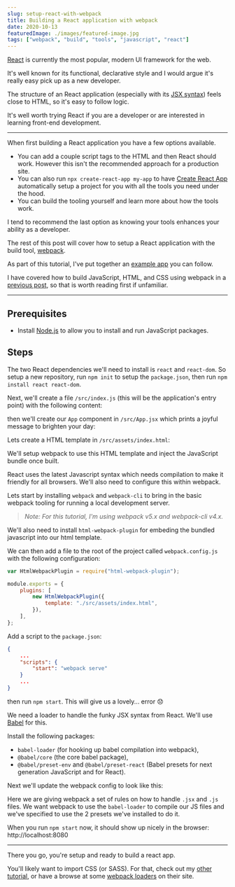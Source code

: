 ```yaml
---
slug: setup-react-with-webpack
title: Building a React application with webpack
date: 2020-10-13
featuredImage: ./images/featured-image.jpg
tags: ["webpack", "build", "tools", "javascript", "react"]
---
```



[React](https://reactjs.org) is currently the most popular, modern UI framework for the web. 

It's well known for its functional, declarative style and I would argue it's really easy pick up as a new developer.

The structure of an React application (especially with its [JSX syntax](https://reactjs.org/docs/introducing-jsx.html)) feels close to HTML, so it's easy to follow logic.

It's well worth trying React if you are a developer or are interested in learning front-end development.

---

When first building a React application you have a few options available. 

- You can add a couple script tags to the HTML and then React should work. 
However this isn't the recommended approach for a production site.
- You can also run `npx create-react-app my-app` to have [Create React App](https://github.com/facebookincubator/create-react-app)
automatically setup a project for you with all the tools you need under the hood.
- You can build the tooling yourself and learn more about how the tools work.

I tend to recommend the last option as knowing your tools enhances your ability as a developer.

The rest of this post will cover how to setup a React application with the build tool, [webpack](https://webpack.js.org).

As part of this tutorial, I've put together an [example app](https://github.com/jonhaddow/website/tree/master/content/posts/setup-react-with-webpack/example-app) you can follow.

I have covered how to build JavaScript, HTML, and CSS using webpack in a [previous post](https://jon.haddow.me/blog/basic-setup-for-a-web-application), so that is worth reading first if unfamiliar.

---

## Prerequisites

- Install [Node.js](https://nodejs.org/en/download/) to allow you to install and run JavaScript packages.

## Steps

The two React dependencies we'll need to install is `react` and `react-dom`. So setup a new repository, run `npm init` to setup the `package.json`, then run `npm install react react-dom`.

Next, we'll create a file `/src/index.js` (this will be the application's entry point) with the following content:

<CodeSnippet codeString={srcIndexCode} language="jsx" />

then we'll create our `App` component in `/src/App.jsx` which prints a joyful message to brighten your day:

<CodeSnippet codeString={srcAppCode} language="jsx" />

Lets create a HTML template in `/src/assets/index.html`:

<CodeSnippet codeString={srcAssetsIndexCode} language="html" />

We'll setup webpack to use this HTML template and inject the JavaScript bundle once built.

React uses the latest Javascript syntax which needs compilation to make it friendly for all browsers. We'll also need to configure this within webpack.

Lets start by installing `webpack` and `webpack-cli` to bring in the basic webpack tooling for running a local development server.

> *Note: For this tutorial, I'm using webpack v5.x and webpack-cli v4.x.*

We'll also need to install `html-webpack-plugin` for embeding the bundled javascript into our html template.

We can then add a file to the root of the project called `webpack.config.js` with the following configuration:

```javascript
var HtmlWebpackPlugin = require("html-webpack-plugin");

module.exports = {
	plugins: [
		new HtmlWebpackPlugin({
			template: "./src/assets/index.html",
		}),
	],
};
```

Add a script to the `package.json`:

```json
{
	...
	"scripts": {
		"start": "webpack serve"
	}
	...
}
```

then run `npm start`. This will give us a lovely... error 😞

We need a loader to handle the funky JSX syntax from React. We'll use [Babel](https://babeljs.io) for this.

Install the following packages:
- `babel-loader` (for hooking up babel compilation into webpack), 
- `@babel/core` (the core babel package),
- `@babel/preset-env` and `@babel/preset-react` (Babel presets for next generation JavaScript and for React).

Next we'll update the webpack config to look like this:

<CodeSnippet codeString={webpackConfigCode} language="javascript" />

Here we are giving webpack a set of rules on how to handle `.jsx` and `.js` files. We want webpack to use the `babel-loader` to compile our JS files and we've specified to use the 2 presets we've installed to do it.

When you run `npm start` now, it should show up nicely in the browser: http://localhost:8080

---

There you go, you're setup and ready to build a react app. 

You'll likely want to import CSS (or SASS). For that, check out my [other tutorial](/blog/basic-setup-for-a-web-application), or have a browse at some [webpack loaders](https://webpack.js.org/loaders/) on their site.